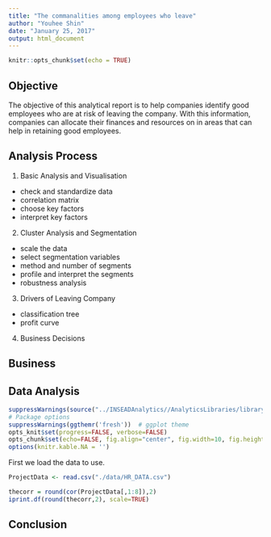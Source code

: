 ```yaml
---
title: "The commanalities among employees who leave"
author: "Youhee Shin"
date: "January 25, 2017"
output: html_document
---
```


```r
knitr::opts_chunk$set(echo = TRUE)
```

## Objective

The objective of this analytical report is to help companies identify good employees who are at risk of leaving the company. With this information, companies can allocate their finances and resources on in areas that can help in retaining good employees.  

## Analysis Process 

1) Basic Analysis and Visualisation

- check and standardize data
- correlation matrix
- choose key factors
- interpret key factors

2) Cluster Analysis and Segmentation

- scale the data
- select segmentation variables
- method and number of segments
- profile and interpret the segments
- robustness analysis

3) Drivers of Leaving Company

- classification tree
- profit curve

4) Business Decisions

## Business 

## Data Analysis


```r
suppressWarnings(source("../INSEADAnalytics//AnalyticsLibraries/library.R"))
# Package options
suppressWarnings(ggthemr('fresh'))  # ggplot theme
opts_knit$set(progress=FALSE, verbose=FALSE)
opts_chunk$set(echo=FALSE, fig.align="center", fig.width=10, fig.height=6.35, results="asis")
options(knitr.kable.NA = '')
```

First we load the data to use.

```r
ProjectData <- read.csv("./data/HR_DATA.csv")
```

```r
thecorr = round(cor(ProjectData[,1:8]),2)
iprint.df(round(thecorr,2), scale=TRUE)
```

## Conclusion 
